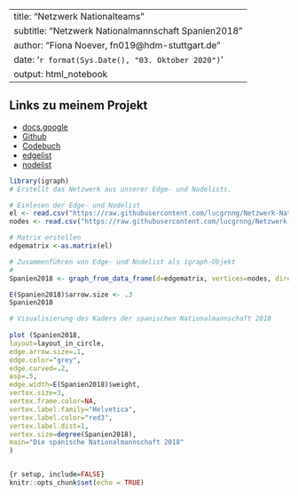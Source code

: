 
---
title: "Netzwerk Nationalteams"
subtitle: "Netzwerk Nationalmannschaft Spanien2018"
author: "Fiona Noever, fn019@hdm-stuttgart.de"
date: '`r format(Sys.Date(), "03. Oktober 2020")`'
output: html_notebook
---

## Links zu meinem Projekt  
- [docs.google](https://docs.google.com/spreadsheets/d/1OwQ6AHSsqH7aRtFXfzDSp0lfxKbGqiQdhiOFK6ZTDOM/edit#gid=0) 
- [Github](https://github.com/lucgrnng/Netzwerk-Nationalteams)  
- [Codebuch](https://github.com/lucgrnng/Netzwerk-Nationalteams/blob/master/Codebuch.md)    
- [edgelist](https://github.com/lucgrnng/Netzwerk-Nationalteams/blob/master/Sandhu%20WM%20-%20EdgelistSpanien2018.csv)  
- [nodelist](https://github.com/lucgrnng/Netzwerk-Nationalteams/blob/master/Sandhu%20WM%20-%20NodelistSpanien2018.csv)


```{r Netzwerk einlesen, echo=FALSE, message=FALSE, warning=TRUE, paged.print=FALSE}

library(igraph)
# Erstellt das Netzwerk aus unserer Edge- und Nodelists. 

# Einlesen der Edge- und Nodelist
el <- read.csv("https://raw.githubusercontent.com/lucgrnng/Netzwerk-Nationalteams/master/Sandhu%20WM%20-%20EdgelistSpanien2018.csv", header=T, as.is=T, sep = ",")
nodes <- read.csv("https://raw.githubusercontent.com/lucgrnng/Netzwerk-Nationalteams/master/Sandhu%20WM%20-%20NodelistSpanien2018.csv", header=T, as.is=T, sep = ",")

# Matrix erstellen
edgematrix <-as.matrix(el)

# Zusammenführen von Edge- und Nodelist als igraph-Objekt
# 
Spanien2018 <- graph_from_data_frame(d=edgematrix, vertices=nodes, directed=T)

E(Spanien2018)$arrow.size <- .3
Spanien2018
```


```{r}

# Visualisierung des Kaders der spanischen Nationalmannschaft 2018 
 
plot (Spanien2018,
layout=layout_in_circle,
edge.arrow.size=.1,
edge.color="grey",
edge.curved=.2,
asp=.5,
edge.width=E(Spanien2018)$weight,
vertex.size=3,
vertex.frame.color=NA,
vertex.label.family="Helvetica",
vertex.label.color="red3",
vertex.label.dist=1,
vertex.size=degree(Spanien2018),
main="Die spanische Nationalmannschaft 2018"
)


{r setup, include=FALSE}
knitr::opts_chunk$set(echo = TRUE)
```
